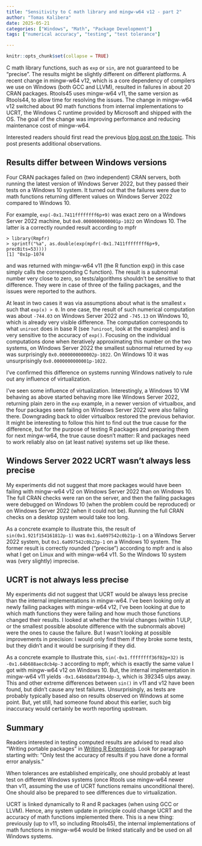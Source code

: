 ```yaml
---
title: "Sensitivity to C math library and mingw-w64 v12 - part 2"
author: "Tomas Kalibera"
date: 2025-05-21
categories: ["Windows", "Math", "Package Development"]
tags: ["numerical accuracy", "testing", "test tolerance"]

---
```


```r
knitr::opts_chunk$set(collapse = TRUE)
```

C math library functions, such as `exp` or `sin`, are not guaranteed to be
"precise".  The results might be slightly different on different platforms. 
A recent change in mingw-w64 v12, which is a core dependency of compilers we
use on Windows (both GCC and LLVM), resulted in failures in about 20 CRAN
packages.  Rtools45 uses mingw-w64 v11, the same version as Rtools44, to
allow time for resolving the issues.  The change in mingw-w64 v12 switched
about 90 math functions from internal implementations to UCRT, the Windows C
runtime provided by Microsoft and shipped with the OS.  The goal of the
change was improving performance and reducing maintenance cost of mingw-w64.

Interested readers should first read the previous
[blog post on the
topic](https://blog.r-project.org/2025/04/24/sensitivity-to-c-math-library-and-mingw-w64-v12).
This post presents additional observations.

## Results differ between Windows versions

Four CRAN packages failed on (two independent) CRAN servers, both running
the latest version of Windows Server 2022, but they passed their tests on a
Windows 10 system.  It turned out that the failures were due to math
functions returning different values on Windows Server 2022 compared to
Windows 10.

For example, `exp(-0x1.7411ffffffff6p+9)` was exact zero on a Windows Server
2022 machine, but `0x0.0000000000001p-1022` on Windows 10.  The latter is a
correctly rounded result according to mpfr

```
> library(Rmpfr)
> sprintf("%a", as.double(exp(mpfr(-0x1.7411ffffffff6p+9, precBits=53))))
[1] "0x1p-1074
```

and was returned with mingw-w64 v11 (the R function exp() in this case
simply calls the corresponding C function).  The result is a subnormal
number very close to zero, so tests/algorithms shouldn't be sensitive to
that difference. They were in case of three of the failing packages, and the
issues were reported to the authors.

At least in two cases it was via assumptions about what is the smallest `x`
such that `exp(x) > 0`.  In one case, the result of such numerical
computation was about `-744.03` on Windows Server 2022 and `-745.13` on
Windows 10, which is already very visible difference.  The computation
corresponds to what `uniroot` does in base R (see `?uniroot`, look at the
examples) and is very sensitive to the accuracy of `exp()`.  Focusing on the
individual computations done when iteratively approximating this number on
the two systems, on Windows Server 2022 the smallest subnormal returned by
`exp` was surprisingly `0x0.0000000000002p-1022`.  On Windows 10 it was
unsurprisingly `0x0.0000000000001p-1022`.

I've confirmed this difference on systems running Windows natively to rule
out any influence of virtualization.

I've seen some influence of virtualization.  Interestingly, a Windows 10 VM
behaving as above started behaving more like Windows Server 2022, returning
plain zero in the `exp` example, in a newer version of virtualbox, and the
four packages seen failing on Windows Server 2022 were also failing there. 
Downgrading back to older virtualbox restored the previous behavior.  It
might be interesting to follow this hint to find out the true cause for the
difference, but for the purpose of testing R packages and preparing them for
next mingw-w64, the true cause doesn't matter: R and packages need to work
reliably also on (at least native) systems set up like these.

## Windows Server 2022 UCRT wasn't always less precise

My experiments did not suggest that more packages would have been failing
with mingw-w64 v12 on Windows Server 2022 than on Windows 10.  The full CRAN
checks were ran on the server, and then the failing packages were debugged
on Windows 10 (when the problem could be reproduced) or on Windows Server
2022 (when it could not be).  Running the full CRAN checks on a desktop
system would take too long.

As a concrete example to illustrate this, the result of
`sin(0x1.921f154161812p-1)` was `0x1.6a097542c0b21p-1` on a Windows Server
2022 system, but `0x1.6a097542c0b22p-1` on a Windows 10 system.  The former
result is correctly rounded ("precise") according to mpfr and is also what I
get on Linux and with mingw-w64 v11.  So the Windows 10 system was (very
slightly) imprecise.

## UCRT is not always less precise

My experiments did not suggest that UCRT would be always less precise than
the internal implementations in mingw-w64.  I've been looking only at newly
failing packages with mingw-w64 v12, I've been looking at due to which math
functions they were failing and how much those functions changed their
results.  I looked at whether the trivial changes (within 1 ULP, or the
smallest possible absolute difference with the subnormals above) were the
ones to cause the failure.  But I wasn't looking at possible improvements in
precision: I would only find them if they broke some tests, but they didn't
and it would be surprising if they did.

As a concrete example to illustrate this, `sin(-0x1.ffffffff36f02p+32)` is
`-0x1.64b688aec8cb4p-3` according to mpfr, which is exactly the same value I
got with mingw-w64 v12 on Windows 10.  But, the internal implementation in
mingw-w64 v11 yields `-0x1.64b688af2894dp-3`, which is 392345 ulps away. 
This and other extreme differences between `sin()` in v11 and v12 have been
found, but didn't cause any test failures.  Unsurprisingly, as tests are
probably typically based also on results observed on Windows at some point. 
But, yet still, had someone found about this earlier, such big inaccuracy
would certainly be worth reporting upstream.

## Summary

Readers interested in testing computed results are advised to read also
"Writing portable packages" in [Writing R
Extensions](https://cran.r-project.org/doc/manuals/r-devel/R-exts.html). 
Look for paragraph starting with: "Only test the accuracy of results if you
have done a formal error analysis."

When tolerances are established empirically, one should probably at least
test on different Windows systems (once Rtools use mingw-w64 newer than v11,
assuming the use of UCRT functions remains unconditional there). One should
also be prepared to see differences due to virtualization.

UCRT is linked dynamically to R and R packages (when using GCC or LLVM). 
Hence, any system update in principle could change UCRT and the accuracy of
math functions implemented there.  This is a new thing: previously (up to
v11, so including Rtools45), the internal implementations of math functions
in mingw-w64 would be linked statically and be used on all Windows systems.

